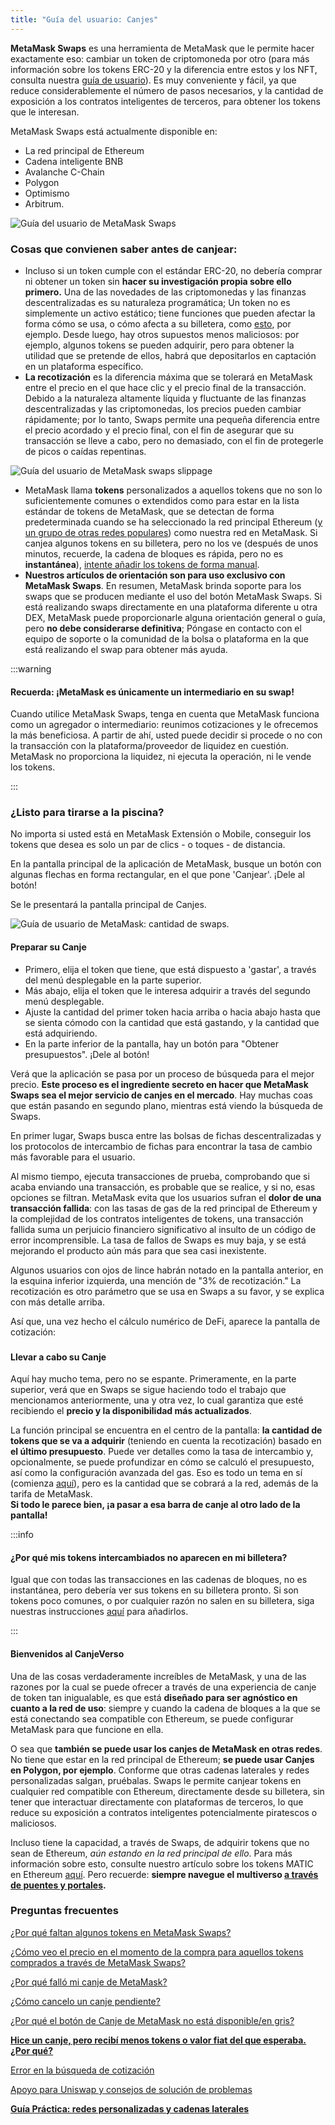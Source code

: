 ```yaml
---
title: "Guía del usuario: Canjes"
---
```


**MetaMask Swaps** es una herramienta de MetaMask que le permite hacer exactamente eso: cambiar un token de criptomoneda por otro (para más información sobre los tokens ERC-20 y la diferencia entre estos y los NFT, consulta nuestra [guía de usuario](/managing-my-tokens/user-guide-tokens)). Es muy conveniente y fácil, ya que reduce considerablemente el número de pasos necesarios, y la cantidad de exposición a los contratos inteligentes de terceros, para obtener los tokens que le interesan.

MetaMask Swaps está actualmente disponible en:

- La red principal de Ethereum
- Cadena inteligente BNB
- Avalanche C-Chain
- Polygon
- Optimismo
- Arbitrum.

<div class="center-container">
  <div class="img-medium">
    <img
      src={
        require("../../../../../img/i18n/legacy/MetaMask_user_guide_swaps.png")
          .default
      }
      alt="Guía del usuario de MetaMask Swaps"
    />
  </div>
</div>

### **Cosas que convienen saber antes de canjear:**

- Incluso si un token cumple con el estándar ERC-20, no debería comprar ni obtener un token sin **hacer su investigación propia sobre ello primero.** Una de las novedades de las criptomonedas y las finanzas descentralizadas es su naturaleza programática; Un token no es simplemente un activo estático; tiene funciones que pueden afectar la forma cómo se usa, o cómo afecta a su billetera, como [esto](https://www.reddit.com/r/CryptoCurrency/comments/owkokz/scam_alert_vera_tokens/), por ejemplo. Desde luego, hay otros supuestos menos maliciosos: por ejemplo, algunos tokens se pueden adquirir, pero para obtener la utilidad que se pretende de ellos, habrá que depositarlos en captación en un plataforma específico.
- **La recotización** es la diferencia máxima que se tolerará en MetaMask entre el precio en el que hace clic y el precio final de la transacción. Debido a la naturaleza altamente líquida y fluctuante de las finanzas descentralizadas y las criptomonedas, los precios pueden cambiar rápidamente; por lo tanto, Swaps permite una pequeña diferencia entre el precio acordado y el precio final, con el fin de asegurar que su transacción se lleve a cabo, pero no demasiado, con el fin de protegerle de picos o caídas repentinas.

<div class="center-container">
  <div class="img-medium">
    <img
      src={
        require("../../../../../img/token-swaps/i-did-a-swap-but-received-fewer-tokens-or-less-fiat-value-than-i-expected-why-/MetaMask_user_guide_swaps_slippage.png")
          .default
      }
      alt="Guía del usuario de MetaMask swaps slippage"
    />
  </div>
</div>

- MetaMask llama **tokens** personalizados a aquellos tokens que no son lo suficientemente comunes o extendidos como para estar en la lista estándar de tokens de MetaMask, que se detectan de forma predeterminada cuando se ha seleccionado la red principal Ethereum ([y un grupo de otras redes populares](/managing-my-tokens/custom-tokens/how-to-display-tokens-in-metamask)) como nuestra red en MetaMask. Si canjea algunos tokens en su billetera, pero no los ve (después de unos minutos, recuerde, la cadena de bloques es rápida, pero no es **instantánea**), [intente añadir los tokens de forma manual](/managing-my-tokens/custom-tokens/how-to-display-tokens-in-metamask).
- **Nuestros artículos de orientación son para uso exclusivo con MetaMask Swaps**. En resumen, MetaMask brinda soporte para los swaps que se producen mediante el uso del botón MetaMask Swaps. Si está realizando swaps directamente en una plataforma diferente u otra DEX, MetaMask puede proporcionarle alguna orientación general o guía, pero **no debe considerarse definitiva**; Póngase en contacto con el equipo de soporte o la comunidad de la bolsa o plataforma en la que está realizando el swap para obtener más ayuda.

:::warning

#### Recuerda: ¡MetaMask es únicamente un intermediario en su swap!

Cuando utilice MetaMask Swaps, tenga en cuenta que MetaMask funciona como un agregador o intermediario: reunimos cotizaciones y le ofrecemos la más beneficiosa. A partir de ahí, usted puede decidir si procede o no con la transacción con la plataforma/proveedor de liquidez en cuestión. MetaMask no proporciona la liquidez, ni ejecuta la operación, ni le vende los tokens.

:::

### ¿Listo para tirarse a la piscina?

No importa si usted está en MetaMask Extensión o Mobile, conseguir los tokens que desea es solo un par de clics - o toques - de distancia.

En la pantalla principal de la aplicación de MetaMask, busque un botón con algunas flechas en forma rectangular, en el que pone 'Canjear'. ¡Dele al botón!

Se le presentará la pantalla principal de Canjes.

<div class="center-container">
  <div class="img-medium">
    <img
      src={
        require("../../../../../img/i18n/legacy/MetaMask_user_guide_swaps_amount.png")
          .default
      }
      alt="Guía de usuario de MetaMask: cantidad de swaps."
    />
  </div>
</div>

#### **Preparar su Canje**

- Primero, elija el token que tiene, que está dispuesto a 'gastar', a través del menú desplegable en la parte superior.
- Más abajo, elija el token que le interesa adquirir a través del segundo menú desplegable.
- Ajuste la cantidad del primer token hacia arriba o hacia abajo hasta que se sienta cómodo con la cantidad que está gastando, y la cantidad que está adquiriendo.
- En la parte inferior de la pantalla, hay un botón para "Obtener presupuestos". ¡Dele al botón!

Verá que la aplicación se pasa por un proceso de búsqueda para el mejor precio. **Este proceso es el ingrediente secreto en hacer que MetaMask Swaps sea el mejor servicio de canjes en el mercado**. Hay muchas coas que están pasando en segundo plano, mientras está viendo la búsqueda de Swaps.

En primer lugar, Swaps busca entre las bolsas de fichas descentralizadas y los protocolos de intercambio de fichas para encontrar la tasa de cambio más favorable para el usuario.

Al mismo tiempo, ejecuta transacciones de prueba, comprobando que si acaba enviando una transacción, es probable que se realice, y si no, esas opciones se filtran. MetaMask evita que los usuarios sufran el **dolor de una transacción fallida**: con las tasas de gas de la red principal de Ethereum y la complejidad de los contratos inteligentes de tokens, una transacción fallida suma un perjuicio financiero significativo al insulto de un código de error incomprensible. La tasa de fallos de Swaps es muy baja, y se está mejorando el producto aún más para que sea casi inexistente.

Algunos usuarios con ojos de lince habrán notado en la pantalla anterior, en la esquina inferior izquierda, una mención de "3% de recotización." La recotización es otro parámetro que se usa en Swaps a su favor, y se explica con más detalle arriba.

Así que, una vez hecho el cálculo numérico de DeFi, aparece la pantalla de cotización:

###

#### **Llevar a cabo su Canje**

Aquí hay mucho tema, pero no se espante. Primeramente, en la parte superior, verá que en Swaps se sigue haciendo todo el trabajo que mencionamos anteriormente, una y otra vez, lo cual garantiza que esté recibiendo el **precio y la disponibilidad más actualizados**.

La función principal se encuentra en el centro de la pantalla: **la cantidad de tokens que se va a adquirir** (teniendo en cuenta la recotización) basado en **el último presupuesto**. Puede ver detalles como la tasa de intercambio y, opcionalmente, se puede profundizar en cómo se calculó el presupuesto, así como la configuración avanzada del gas. Eso es todo un tema en sí (comienza [aquí](/transactions-and-gas/gas-fees/user-guide-gas)), pero es la cantidad que se cobrará a la red, además de la tarifa de MetaMask.\
**Si todo le parece bien, ¡a pasar a esa barra de canje al otro lado de la pantalla!**

:::info

#### ¿Por qué mis tokens intercambiados no aparecen en mi billetera?

Igual que con todas las transacciones en las cadenas de bloques, no es instantánea, pero debería ver sus tokens en su billetera pronto. Si son tokens poco comunes, o por cualquier razón no salen en su billetera, siga nuestras instrucciones [aquí](/managing-my-tokens/custom-tokens/how-to-display-tokens-in-metamask) para añadirlos.

:::

#### **Bienvenidos al CanjeVerso**

Una de las cosas verdaderamente increíbles de MetaMask, y una de las razones por la cual se puede ofrecer a través de una experiencia de canje de token tan inigualable, es que está **diseñado para ser agnóstico en cuanto a la red de uso**: siempre y cuando la cadena de bloques a la que se está conectando sea compatible con Ethereum, se puede configurar MetaMask para que funcione en ella.

O sea que **también se puede usar los canjes de MetaMask en otras redes**. No tiene que estar en la red principal de Ethereum; **se puede usar Canjes en Polygon, por ejemplo**. Conforme que otras cadenas laterales y redes personalizadas salgan, pruébalas. Swaps le permite canjear tokens en cualquier red compatible con Ethereum, directamente desde su billetera, sin tener que interactuar directamente con plataformas de terceros, lo que reduce su exposición a contratos inteligentes potencialmente piratescos o maliciosos.

Incluso tiene la capacidad, a través de Swaps, de adquirir tokens que no sean de Ethereum, _aún estando en la red principal de ello_. Para más información sobre esto, consulte nuestro artículo sobre los tokens MATIC en Ethereum [aquí](https://support.metamask.io/hc/en-us/articles/4404417979035). Pero recuerde: **siempre navegue el multiverso [a través de puentes y portales](/networks-and-sidechains/managing-networks/user-guide-custom-networks-and-sidechains).**

### **Preguntas frecuentes**

[¿Por qué faltan algunos tokens en MetaMask Swaps?](/token-swaps/why-are-some-tokens-missing-from-metamask-swaps)

[¿Cómo veo el precio en el momento de la compra para aquellos tokens comprados a través de MetaMask Swaps?](/token-swaps/how-do-i-see-the-price-at-time-of-purchase-for-tokens-bought-through-swaps)

[¿Por qué falló mi canje de MetaMask?](/token-swaps/why-did-my-metamask-swap-fail)

[¿Cómo cancelo un canje pendiente?](/token-swaps/how-to-cancel-a-pending-swap)

[¿Por qué el botón de Canje de MetaMask no está disponible/en gris?](/token-swaps/why-is-the-metamask-swap-button-unavailable---greyed-out)

**[Hice un canje, pero recibí menos tokens o valor fiat del que esperaba. ¿Por qué?](/token-swaps/i-did-a-swap-but-received-fewer-tokens-or-less-fiat-value-than-i-expected-why-)**

[Error en la búsqueda de cotización](/token-swaps/error-fetching-quote)

[Apoyo para Uniswap y consejos de solución de problemas](/token-swaps/uniswap-support-and-troubleshooting-tips)

**[Guía Práctica: redes personalizadas y cadenas laterales](/networks-and-sidechains/managing-networks/user-guide-custom-networks-and-sidechains)**
